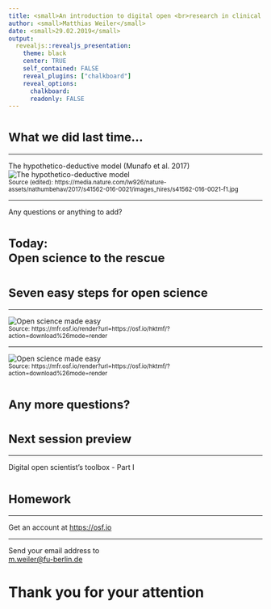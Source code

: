 ```yaml
---
title: <small>An introduction to digital open <br>research in clinical psychology</small>
author: <small>Matthias Weiler</small>
date: <small>29.02.2019</small>
output:
  revealjs::revealjs_presentation:
    theme: black
    center: TRUE
    self_contained: FALSE
    reveal_plugins: ["chalkboard"]
    reveal_options:
      chalkboard: 
      readonly: FALSE
---
```


# <small> What we did last time... </small>

----

The hypothetico-deductive model (Munafo et al. 2017)  
![The hypothetico-deductive model](img/s41562-016-0021-f1.jpg)  
<small>Source (edited): https://media.nature.com/lw926/nature-assets/nathumbehav/2017/s41562-016-0021/images_hires/s41562-016-0021-f1.jpg</small>

----

Any questions or anything to add?



# <small>Today:<br>Open science to the rescue</small>



# <small>Seven easy steps for open science</small>

----

![Open science made easy](img/OSC_Flyer_15x15_Englisch_1.png)  
<small>Source: https://mfr.osf.io/render?url=https://osf.io/hktmf/?action=download%26mode=render</small>

----

![Open science made easy](img/OSC_Flyer_15x15_Englisch_2.png)  
<small>Source: https://mfr.osf.io/render?url=https://osf.io/hktmf/?action=download%26mode=render</small>



# <small>Any more questions?</small>



# <small>Next session preview</small>

----

Digital open scientist's toolbox - Part I



# <small>Homework</small>

----

Get an account at <a href="https://osf.io">https://osf.io</a>

----

Send your email address to <br><a href="mailto:m.weiler@fu-berlin.de">m.weiler@fu-berlin.de</a>



# Thank you for your attention
